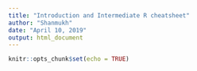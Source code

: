 ```yaml
---
title: "Introduction and Intermediate R cheatsheet"
author: "Shanmukh"
date: "April 10, 2019"
output: html_document
---
```


```r
knitr::opts_chunk$set(echo = TRUE)
```

